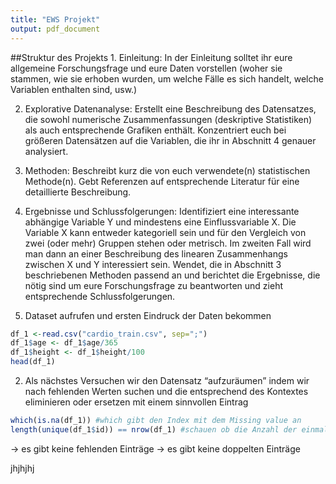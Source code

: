 ```yaml
---
title: "EWS Projekt"
output: pdf_document
---
```


##Struktur des Projekts
1. Einleitung: In der Einleitung solltet ihr eure allgemeine Forschungsfrage und eure Daten vorstellen (woher sie stammen, wie sie erhoben wurden, um welche Fälle es sich handelt, welche Variablen enthalten sind, usw.)

2. Explorative Datenanalyse: Erstellt eine Beschreibung des Datensatzes, die sowohl numerische Zusammenfassungen (deskriptive Statistiken) als auch entsprechende Grafiken enthält. Konzentriert euch bei größeren Datensätzen auf die Variablen, die ihr in Abschnitt 4 genauer analysiert.

3. Methoden: Beschreibt kurz die von euch verwendete(n) statistischen Methode(n). Gebt Referenzen auf entsprechende Literatur für eine detaillierte Beschreibung.

4. Ergebnisse und Schlussfolgerungen: Identifiziert eine interessante abhängige Variable Y und mindestens eine Einflussvariable X. Die Variable X kann entweder kategoriell sein und für den Vergleich von zwei (oder mehr) Gruppen stehen oder metrisch. Im zweiten Fall wird man dann an einer Beschreibung des linearen Zusammenhangs zwischen X und Y interessiert sein. Wendet, die in Abschnitt 3 beschriebenen Methoden passend an und berichtet die Ergebnisse, die nötig sind um eure Forschungsfrage zu beantworten und zieht entsprechende Schlussfolgerungen.



1. Dataset aufrufen und ersten Eindruck der Daten bekommen
```r
df_1 <-read.csv("cardio_train.csv", sep=";")
df_1$age <- df_1$age/365
df_1$height <- df_1$height/100
head(df_1)

```
2. Als nächstes Versuchen wir den Datensatz "aufzuräumen" indem wir nach fehlenden Werten suchen und die entsprechend des Kontextes eliminieren oder ersetzen mit einem sinnvollen Eintrag

```r
which(is.na(df_1)) #which gibt den Index mit dem Missing value an
length(unique(df_1$id)) == nrow(df_1) #schauen ob die Anzahl der einmaligen Id's gleich der Anzahl der Zeilen ist
```

-> es gibt keine fehlenden Einträge
-> es gibt keine doppelten Einträge

jhjhjhj
